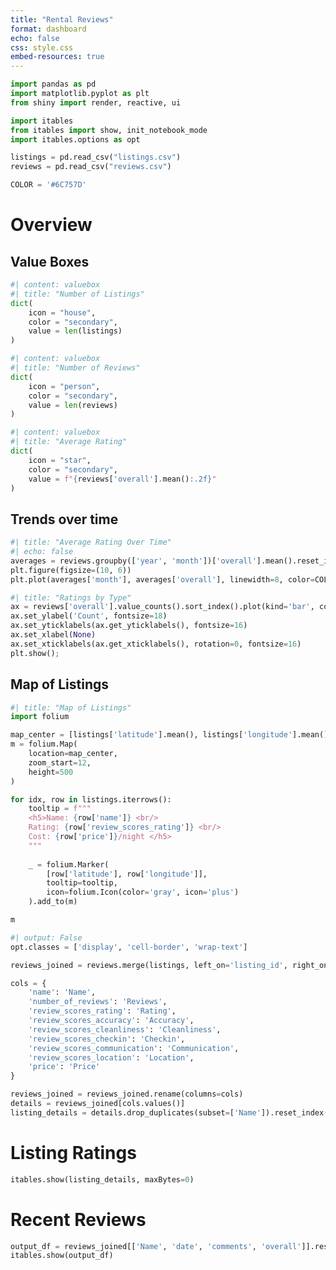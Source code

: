 ```yaml
---
title: "Rental Reviews"
format: dashboard
echo: false
css: style.css
embed-resources: true
---
```

```python
import pandas as pd
import matplotlib.pyplot as plt
from shiny import render, reactive, ui

import itables
from itables import show, init_notebook_mode
import itables.options as opt

listings = pd.read_csv("listings.csv")
reviews = pd.read_csv("reviews.csv")

COLOR = '#6C757D'
```

# Overview

## Value Boxes
```python
#| content: valuebox
#| title: "Number of Listings"
dict(
    icon = "house",
    color = "secondary",
    value = len(listings)
)
```

```python
#| content: valuebox
#| title: "Number of Reviews"
dict(
    icon = "person",
    color = "secondary",
    value = len(reviews)
)
```

```python
#| content: valuebox
#| title: "Average Rating"
dict(
    icon = "star",
    color = "secondary",
    value = f"{reviews['overall'].mean():.2f}"
)
```

## Trends over time

```python
#| title: "Average Rating Over Time"
#| echo: false
averages = reviews.groupby(['year', 'month'])['overall'].mean().reset_index()
plt.figure(figsize=(10, 6))
plt.plot(averages['month'], averages['overall'], linewidth=8, color=COLOR)  # Increase line thickness
```

```python
#| title: "Ratings by Type"
ax = reviews['overall'].value_counts().sort_index().plot(kind='bar', color=COLOR)
ax.set_ylabel('Count', fontsize=18)
ax.set_yticklabels(ax.get_yticklabels(), fontsize=16)
ax.set_xlabel(None)
ax.set_xticklabels(ax.get_xticklabels(), rotation=0, fontsize=16)
plt.show();

```

## Map of Listings

```python
#| title: "Map of Listings"
import folium

map_center = [listings['latitude'].mean(), listings['longitude'].mean()]
m = folium.Map(
    location=map_center,
    zoom_start=12,
    height=500
)

for idx, row in listings.iterrows():
    tooltip = f"""
    <h5>Name: {row['name']} <br/>
    Rating: {row['review_scores_rating']} <br/>
    Cost: {row['price']}/night </h5>
    """
    
    _ = folium.Marker(
        [row['latitude'], row['longitude']], 
        tooltip=tooltip, 
        icon=folium.Icon(color='gray', icon='plus')
    ).add_to(m)

m
```

```python
#| output: False
opt.classes = ['display', 'cell-border', 'wrap-text']

reviews_joined = reviews.merge(listings, left_on='listing_id', right_on='id')

cols = {
    'name': 'Name', 
    'number_of_reviews': 'Reviews', 
    'review_scores_rating': 'Rating', 
    'review_scores_accuracy': 'Accuracy', 
    'review_scores_cleanliness': 'Cleanliness', 
    'review_scores_checkin': 'Checkin', 
    'review_scores_communication': 'Communication', 
    'review_scores_location': 'Location',  
    'price': 'Price'
}

reviews_joined = reviews_joined.rename(columns=cols)
details = reviews_joined[cols.values()]
listing_details = details.drop_duplicates(subset=['Name']).reset_index(drop=True)

```

# Listing Ratings

```python
itables.show(listing_details, maxBytes=0)
```

# Recent Reviews
```python
output_df = reviews_joined[['Name', 'date', 'comments', 'overall']].reset_index(drop=True)
itables.show(output_df)
```